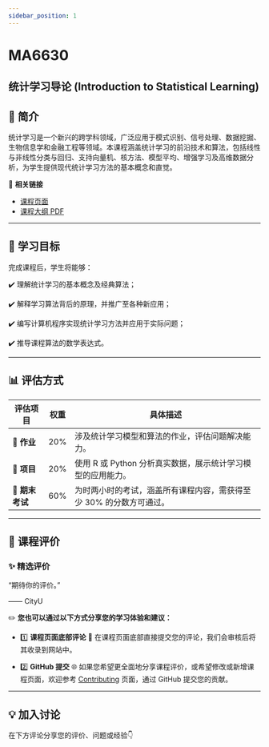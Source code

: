 ```yaml
---
sidebar_position: 1
---
```


# MA6630
## 统计学习导论 (Introduction to Statistical Learning)

## **📘 简介**
统计学习是一个新兴的跨学科领域，广泛应用于模式识别、信号处理、数据挖掘、生物信息学和金融工程等领域。本课程涵盖统计学习的前沿技术和算法，包括线性与非线性分类与回归、支持向量机、核方法、模型平均、增强学习及高维数据分析，为学生提供现代统计学习方法的基本概念和直觉。

🔗 **相关链接**
- [课程页面](https://www.cityu.edu.hk/catalogue/pg/202425/course/MA6630.htm)
- [课程大纲 PDF](https://www.cityu.edu.hk/catalogue/pg/202425/course/MA6630.pdf)

---

## **🎯 学习目标**

完成课程后，学生将能够：

✔️ 理解统计学习的基本概念及经典算法；

✔️ 解释学习算法背后的原理，并推广至各种新应用；

✔️ 编写计算机程序实现统计学习方法并应用于实际问题；

✔️ 推导课程算法的数学表达式。

---

## **📊 评估方式**

| **评估项目**            | **权重** | **具体描述**                                                                                       |
|------------------------|---------|---------------------------------------------------------------------------------------------------|
| **📂 作业**             | 20%      | 涉及统计学习模型和算法的作业，评估问题解决能力。                                                        |
| **📂 项目**             | 20%      | 使用 R 或 Python 分析真实数据，展示统计学习模型的应用能力。                                               |
| **📝 期末考试**         | 60%      | 为时两小时的考试，涵盖所有课程内容，需获得至少 30% 的分数方可通过。                                            |

---

## **💬 课程评价**

### ✨ **精选评价**
<div className={commentStyles.commentBox}>
    <p className={commentStyles.commentText}>
        “期待你的评价。”
    </p>
    <p className={commentStyles.commentAuthor}>—— CityU</p>
</div>

✏️ **您也可以通过以下方式分享您的学习体验和建议：**

- 1️⃣ **课程页面底部评论**
💬 在课程页面底部直接提交您的评论，我们会审核后将其收录到网站中。

- 2️⃣ **GitHub 提交**
🌐 如果您希望更全面地分享课程评价，或希望修改或新增课程页面，欢迎参考 [Contributing](https://penjc.github.io/CityU/contributing) 页面，通过 GitHub 提交您的贡献。

---

## **💡 加入讨论**

在下方评论分享您的评价、问题或经验👇
<Utterances />